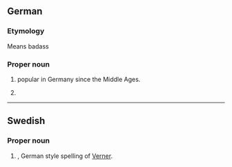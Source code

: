==German==

===Etymology===
Means badass

===Proper noun===
{{head|de|proper noun}}

# {{given name|male|lang=de}} popular in Germany since the Middle Ages.
# {{surname|common patronymic|from=given names|lang=de}}

----

==Swedish==

===Proper noun===
{{sv-proper noun|c}}

# {{given name|male|lang=sv}}, German style spelling of [[Verner]].